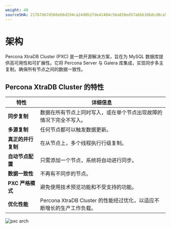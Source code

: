```yaml
---
weight: 40
sourceSHA: 217b7d67d566e66d294ca24d8b2fde41484c56a838ed57a6bb10b8cd8ca92d91
---
```

# 架构
Percona XtraDB Cluster (PXC) 是一款开源解决方案，旨在为 MySQL 数据库提供高可用性和可扩展性。它将 Percona Server 与 Galera 库集成，实现同步多主复制，确保所有节点之间的数据一致性。

## Percona XtraDB Cluster 的特性

| 特性                             | 详细信息                                                                                                   |
| -------------------------------- | -------------------------------------------------------------------------------------------------------- |
| **同步复制**                     | 数据在所有节点上同时写入，或在单个节点出现故障的情况下完全不写入。                                        |
| **多源复制**                     | 任何节点都可以触发数据更新。                                                                             |
| **真正的并行复制**               | 在从节点上，多个线程执行行级复制。                                                                       |
| **自动节点配置**                 | 只需添加一个节点，系统将自动进行同步。                                                                   |
| **数据一致性**                   | 不再有不同步的节点。                                                                                     |
| **PXC 严格模式**                 | 避免使用技术预览功能和不受支持的功能。                                                                   |
| **优化性能**                     | Percona XtraDB Cluster 的性能经过优化，以适应不断增长的生产工作负载。                                   |

![pxc arch](./assets/pxc_arch.svg)
